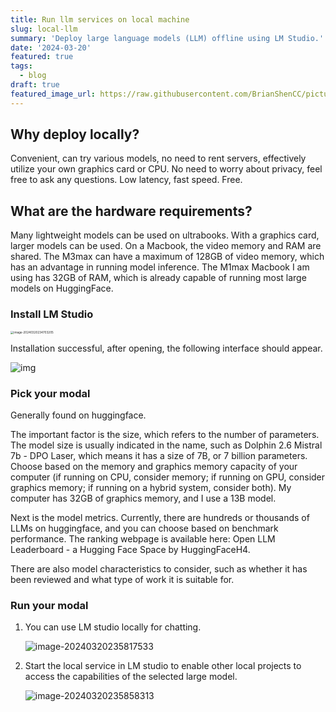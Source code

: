 ```yaml
---
title: Run llm services on local machine
slug: local-llm
summary: 'Deploy large language models (LLM) offline using LM Studio.'
date: '2024-03-20'
featured: true
tags:
  - blog
draft: true
featured_image_url: https://raw.githubusercontent.com/BrianShenCC/pictures/main/image-20240320233913850.png
---
```


## Why deploy locally?
Convenient, can try various models, no need to rent servers, effectively utilize your own graphics card or CPU. No need to worry about privacy, feel free to ask any questions. Low latency, fast speed. Free.

## What are the hardware requirements?
Many lightweight models can be used on ultrabooks. With a graphics card, larger models can be used. On a Macbook, the video memory and RAM are shared. The M3max can have a maximum of 128GB of video memory, which has an advantage in running model inference. The M1max Macbook I am using has 32GB of RAM, which is already capable of running most large models on HuggingFace.

### Install LM Studio
<img src="https://raw.githubusercontent.com/BrianShenCC/pictures/main/image-20240320234703205.png" alt="image-20240320234703205" style="zoom:33%;" />

Installation successful, after opening, the following interface should appear.

![img](https://raw.githubusercontent.com/BrianShenCC/pictures/main/v2-08bd9f89842849839b9ec45136817a30_1440w.webp)



### Pick your modal
Generally found on huggingface.

The important factor is the size, which refers to the number of parameters. The model size is usually indicated in the name, such as Dolphin 2.6 Mistral 7b - DPO Laser, which means it has a size of 7B, or 7 billion parameters. Choose based on the memory and graphics memory capacity of your computer (if running on CPU, consider memory; if running on GPU, consider graphics memory; if running on a hybrid system, consider both). My computer has 32GB of graphics memory, and I use a 13B model.

Next is the model metrics. Currently, there are hundreds or thousands of LLMs on huggingface, and you can choose based on benchmark performance. The ranking webpage is available here: Open LLM Leaderboard - a Hugging Face Space by HuggingFaceH4.

There are also model characteristics to consider, such as whether it has been reviewed and what type of work it is suitable for.

### Run your modal

1. You can use LM studio locally for chatting.

   ![image-20240320235817533](https://raw.githubusercontent.com/BrianShenCC/pictures/main/image-20240320235817533.png)

2. Start the local service in LM studio to enable other local projects to access the capabilities of the selected large model.

   ![image-20240320235858313](https://raw.githubusercontent.com/BrianShenCC/pictures/main/image-20240320235858313.png)

